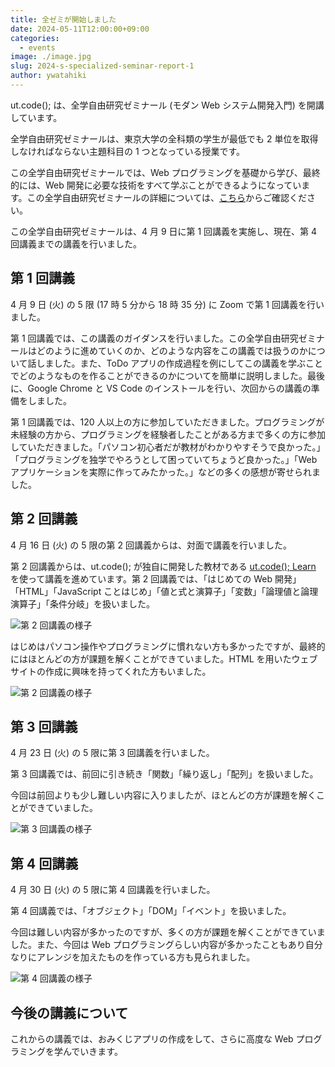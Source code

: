 ```yaml
---
title: 全ゼミが開始しました
date: 2024-05-11T12:00:00+09:00
categories:
  - events
image: ./image.jpg
slug: 2024-s-specialized-seminar-report-1
author: ywatahiki
---
```


ut.code(); は、全学自由研究ゼミナール (モダン Web システム開発入門) を開講しています。

全学自由研究ゼミナールは、東京大学の全科類の学生が最低でも 2 単位を取得しなければならない主題科目の 1 つとなっている授業です。

この全学自由研究ゼミナールでは、Web プログラミングを基礎から学び、最終的には、Web 開発に必要な技術をすべて学ぶことができるようになっています。この全学自由研究ゼミナールの詳細については、[こちら](/articles/2024-s-specialized-seminar-announcement/)からご確認ください。

この全学自由研究ゼミナールは、4 月 9 日に第 1 回講義を実施し、現在、第 4 回講義までの講義を行いました。

## 第 1 回講義

4 月 9 日 (火) の 5 限 (17 時 5 分から 18 時 35 分) に Zoom で第 1 回講義を行いました。

第 1 回講義では、この講義のガイダンスを行いました。この全学自由研究ゼミナールはどのように進めていくのか、どのような内容をこの講義では扱うのかについて話しました。また、ToDo アプリの作成過程を例にしてこの講義を学ぶことでどのようなものを作ることができるのかについてを簡単に説明しました。最後に、Google Chrome と VS Code のインストールを行い、次回からの講義の準備をしました。

第 1 回講義では、120 人以上の方に参加していただきました。プログラミングが未経験の方から、プログラミングを経験者したことがある方まで多くの方に参加していただきました。「パソコン初心者だが教材がわかりやすそうで良かった。」「プログラミングを独学でやろうとして困っていてちょうど良かった。」「Web アプリケーションを実際に作ってみたかった。」などの多くの感想が寄せられました。

## 第 2 回講義

4 月 16 日 (火) の 5 限の第 2 回講義からは、対面で講義を行いました。

第 2 回講義からは、ut.code(); が独自に開発した教材である [ut.code(); Learn](https://learn.utcode.net/) を使って講義を進めています。第 2 回講義では、「はじめての Web 開発」「HTML」「JavaScript ことはじめ」「値と式と演算子」「変数」「論理値と論理演算子」「条件分岐」を扱いました。

![第 2 回講義の様子](./lesson-2-1.jpg)

はじめはパソコン操作やプログラミングに慣れない方も多かったですが、最終的にはほとんどの方が課題を解くことができていました。HTML を用いたウェブサイトの作成に興味を持ってくれた方もいました。

![第 2 回講義の様子](./lesson-2-2.jpg)

## 第 3 回講義

4 月 23 日 (火) の 5 限に第 3 回講義を行いました。

第 3 回講義では、前回に引き続き「関数」「繰り返し」「配列」を扱いました。

今回は前回よりも少し難しい内容に入りましたが、ほとんどの方が課題を解くことができていました。

![第 3 回講義の様子](./lesson-3.jpg)

## 第 4 回講義

4 月 30 日 (火) の 5 限に第 4 回講義を行いました。

第 4 回講義では、「オブジェクト」「DOM」「イベント」を扱いました。

今回は難しい内容が多かったのですが、多くの方が課題を解くことができていました。また、今回は Web プログラミングらしい内容が多かったこともあり自分なりにアレンジを加えたものを作っている方も見られました。

![第 4 回講義の様子](./lesson-4.jpg)

## 今後の講義について

これからの講義では、おみくじアプリの作成をして、さらに高度な Web プログラミングを学んでいきます。
